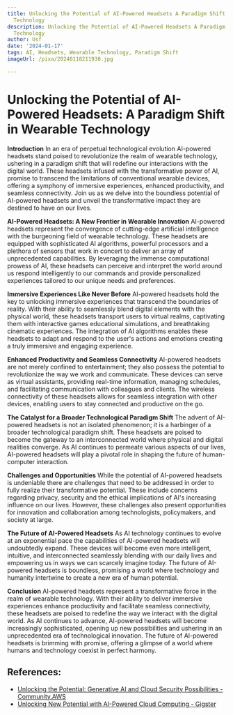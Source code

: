 ```yaml
---
title: Unlocking the Potential of AI-Powered Headsets A Paradigm Shift in Wearable
  Technology
description: Unlocking the Potential of AI-Powered Headsets A Paradigm Shift in Wearable
  Technology
author: Usf
date: '2024-01-17'
tags: AI, Headsets, Wearable Technology, Paradigm Shift
imageUrl: /pixa/20240118211930.jpg

---
```

# Unlocking the Potential of AI-Powered Headsets: A Paradigm Shift in Wearable Technology

**Introduction**
In an era  of perpetual technological evolution AI-powered headsets stand  poised to revolutionize the realm of wearable technology, ushering in a paradigm shift that will redefine our interactions with the digital world. These headsets infused with the transformative  power of AI, promise to transcend the  limitations  of conventional wearable devices, offering a symphony of immersive experiences, enhanced productivity,  and seamless connectivity. Join us as we delve into the boundless potential of AI-powered headsets and unveil the transformative impact they are destined to have on our lives.

**AI-Powered Headsets: A New Frontier in Wearable Innovation**
AI-powered headsets represent the convergence of cutting-edge artificial intelligence with the burgeoning field of wearable technology. These headsets are equipped with sophisticated AI algorithms, powerful processors and a plethora of sensors that work in concert to deliver an array of unprecedented capabilities. By  leveraging the immense computational prowess of AI, these headsets can perceive and interpret the world around us respond intelligently to  our commands and provide personalized  experiences tailored to our unique needs and preferences.

**Immersive  Experiences Like Never Before**
AI-powered headsets hold the key to unlocking immersive experiences  that  transcend the boundaries of reality. With their  ability to  seamlessly blend digital elements with the physical world,  these headsets  transport users to virtual realms, captivating them  with interactive games educational simulations, and breathtaking cinematic experiences. The integration  of AI algorithms enables these headsets to adapt and respond to  the user's actions and emotions creating a  truly  immersive  and engaging experience.

**Enhanced Productivity and Seamless Connectivity**
AI-powered headsets are not merely confined to entertainment; they also possess the potential to revolutionize the  way we work and communicate. These devices can serve as virtual  assistants, providing real-time information, managing schedules, and facilitating communication with colleagues and clients. The wireless  connectivity of  these headsets allows  for seamless integration with other devices, enabling users to stay  connected and  productive  on the go.

**The Catalyst for a Broader  Technological Paradigm Shift**
The advent of AI-powered headsets is not an isolated phenomenon; it is a harbinger of a broader technological paradigm shift. These headsets are poised to become the gateway to an interconnected world where physical and digital realities converge. As AI continues to permeate  various aspects of our lives, AI-powered  headsets  will play a pivotal role in shaping the future  of  human-computer interaction.

**Challenges and Opportunities**
While the potential of AI-powered headsets is undeniable there are challenges  that need to be addressed in order to fully realize their transformative potential. These include concerns regarding privacy, security and the ethical implications  of AI's increasing influence on our lives. However, these challenges  also present opportunities for innovation  and collaboration among  technologists, policymakers, and society at large.

**The  Future of  AI-Powered Headsets**
As AI technology continues to evolve at an exponential pace the capabilities  of AI-powered headsets will undoubtedly expand. These devices will become even more intelligent, intuitive, and interconnected seamlessly blending with our daily lives and empowering us in ways we can scarcely imagine today. The future of AI-powered headsets is boundless, promising a world where technology and humanity intertwine to create a  new era of human potential.

**Conclusion**
AI-powered headsets represent a transformative force in the realm of  wearable technology. With their  ability to deliver  immersive experiences enhance productivity  and facilitate  seamless connectivity,  these headsets are poised to redefine the way we interact with the digital world.  As AI continues  to  advance, AI-powered headsets will become increasingly  sophisticated, opening up new possibilities and ushering  in an unprecedented  era of technological innovation. The future  of AI-powered headsets is brimming with  promise, offering a glimpse of a world where humans and technology coexist  in perfect harmony.

## References:
- [Unlocking the Potential: Generative AI and Cloud Security Possibilities - Community.AWS](https://community.aws/posts/unlocking-the-potential-gen-ai-and-cloud-security-possibilities)
- [Unlocking New Potential with AI-Powered Cloud Computing - Gigster](https://gigster.com/blog/ai-powered-cloud-computing/)
